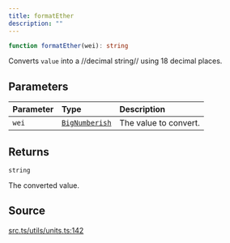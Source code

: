```yaml
---
title: formatEther
description: ""
---
```


```ts
function formatEther(wei): string
```

Converts `value` into a //decimal string// using 18 decimal places.

## Parameters

| Parameter | Type | Description |
| :------ | :------ | :------ |
| `wei` | [`BigNumberish`](/content/type-aliases/BigNumberish.mdx) | The value to convert. |

## Returns

`string`

The converted value.

## Source

[src.ts/utils/units.ts:142](https://github.com/dominant-strategies/quais-6.js/blob/3f482dd134064d41657ff7dc9ba8162f741c9c83/src.ts/utils/units.ts#L142)
